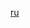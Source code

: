 {{Documentation subpage}}

{{Expand_language/howto|Russian|俄語}}

<includeonly>
<!-- 本行下加入模板的分類 -->
[[Category:依語言分類的擴充模板|ru]]
</includeonly>